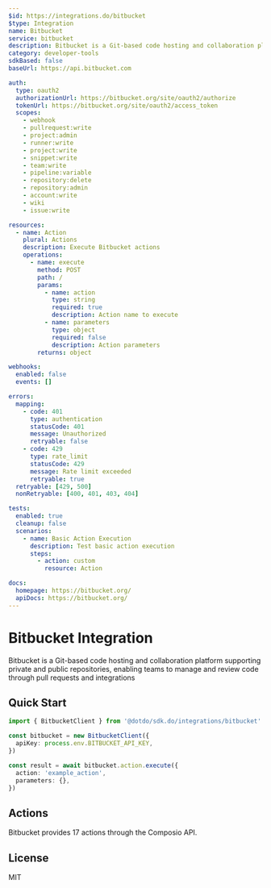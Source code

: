 ```yaml
---
$id: https://integrations.do/bitbucket
$type: Integration
name: Bitbucket
service: bitbucket
description: Bitbucket is a Git-based code hosting and collaboration platform supporting private and public repositories, enabling teams to manage and review code through pull requests and integrations
category: developer-tools
sdkBased: false
baseUrl: https://api.bitbucket.com

auth:
  type: oauth2
  authorizationUrl: https://bitbucket.org/site/oauth2/authorize
  tokenUrl: https://bitbucket.org/site/oauth2/access_token
  scopes:
    - webhook
    - pullrequest:write
    - project:admin
    - runner:write
    - project:write
    - snippet:write
    - team:write
    - pipeline:variable
    - repository:delete
    - repository:admin
    - account:write
    - wiki
    - issue:write

resources:
  - name: Action
    plural: Actions
    description: Execute Bitbucket actions
    operations:
      - name: execute
        method: POST
        path: /
        params:
          - name: action
            type: string
            required: true
            description: Action name to execute
          - name: parameters
            type: object
            required: false
            description: Action parameters
        returns: object

webhooks:
  enabled: false
  events: []

errors:
  mapping:
    - code: 401
      type: authentication
      statusCode: 401
      message: Unauthorized
      retryable: false
    - code: 429
      type: rate_limit
      statusCode: 429
      message: Rate limit exceeded
      retryable: true
  retryable: [429, 500]
  nonRetryable: [400, 401, 403, 404]

tests:
  enabled: true
  cleanup: false
  scenarios:
    - name: Basic Action Execution
      description: Test basic action execution
      steps:
        - action: custom
          resource: Action

docs:
  homepage: https://bitbucket.org/
  apiDocs: https://bitbucket.org/
---
```


# Bitbucket Integration

Bitbucket is a Git-based code hosting and collaboration platform supporting private and public repositories, enabling teams to manage and review code through pull requests and integrations

## Quick Start

```typescript
import { BitbucketClient } from '@dotdo/sdk.do/integrations/bitbucket'

const bitbucket = new BitbucketClient({
  apiKey: process.env.BITBUCKET_API_KEY,
})

const result = await bitbucket.action.execute({
  action: 'example_action',
  parameters: {},
})
```

## Actions

Bitbucket provides 17 actions through the Composio API.

## License

MIT
